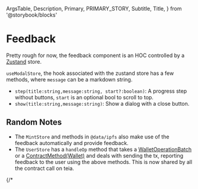 
  ArgsTable,
  Description,
  Primary,
  PRIMARY_STORY,
  Subtitle,
  Title,
} from '@storybook/blocks'

<Meta of={FeedbackStories} />

# Feedback

Pretty rough for now, the feedback component is an HOC controlled by a
[Zustand](https://zustand-demo.pmnd.rs/) store.

`useModalStore`, the hook associated with the zustand store has a few methods, where `message` can be a markdown string.

- `step(title:string,message:string, start?:boolean)`: A progress step without buttons, `start` is an optional bool to scroll to top.
- `show(title:string,message:string)`: Show a dialog with a close button.

## Random Notes

- The `MintStore` and methods in `@data/ipfs` also make use of the feedback automatically and provide feedback.
- The `UserStore` has a `handleOp` method that takes a [WalletOperationBatch](https://tezostaquito.io/typedoc/classes/_taquito_taquito.walletoperationbatch.html) or a [ContractMethod(Wallet)](https://tezostaquito.io/typedoc/classes/_taquito_taquito.contractmethod.html) and deals with sending the tx, reporting feedback to the user using the above methods. This is now shared by all the contract call on teia.

<Canvas columns={1}>
  {/* <Title/> */}
  {/* <Subtitle /> */}
  {/* <Description /> */}
  {/* <Primary /> */}
  {/* <ArgsTable story={FeedbackStories.Transactions} /> */}
  <Story of={FeedbackStories.Transactions} />
</Canvas>
